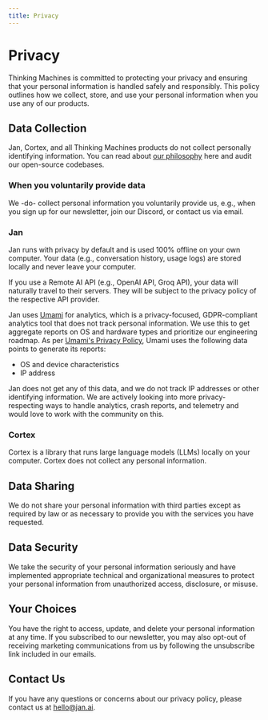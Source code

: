 ```yaml
---
title: Privacy
---
```



# Privacy

Thinking Machines is committed to protecting your privacy and ensuring that your personal information is handled safely and responsibly. This policy outlines how we collect, store, and use your personal information when you use any of our products.

## Data Collection

Jan, Cortex, and all Thinking Machines products do not collect personally identifying information. You can read about [our philosophy](/about#philosophy) here and audit our open-source codebases. 

### When you voluntarily provide data

We -do- collect personal information you voluntarily provide us, e.g., when you sign up for our newsletter, join our Discord, or contact us via email. 

### Jan 

Jan runs with privacy by default and is used 100% offline on your own computer. Your data (e.g., conversation history, usage logs) are stored locally and never leave your computer. 

<Callout type="info">
If you use a Remote AI API (e.g., OpenAI API, Groq API), your data will naturally travel to their servers. They will be subject to the privacy policy of the respective API provider.
</Callout>

Jan uses [Umami](https://umami.is/) for analytics, which is a privacy-focused, GDPR-compliant analytics tool that does not track personal information. We use this to get aggregate reports on OS and hardware types and prioritize our engineering roadmap. As per [Umami's Privacy Policy](https://umami.is/privacy), Umami uses the following data points to generate its reports:

- OS and device characteristics
- IP address

Jan does not get any of this data, and we do not track IP addresses or other identifying information. We are actively looking into more privacy-respecting ways to handle analytics, crash reports, and telemetry and would love to work with the community on this. 

### Cortex

Cortex is a library that runs large language models (LLMs) locally on your computer. Cortex does not collect any personal information.

## Data Sharing

We do not share your personal information with third parties except as required by law or as necessary to provide you with the services you have requested.

## Data Security

We take the security of your personal information seriously and have implemented appropriate technical and organizational measures to protect your personal information from unauthorized access, disclosure, or misuse.

## Your Choices

You have the right to access, update, and delete your personal information at any time. If you subscribed to our newsletter, you may also opt-out of receiving marketing communications from us by following the unsubscribe link included in our emails.

## Contact Us

If you have any questions or concerns about our privacy policy, please contact us at hello@jan.ai.